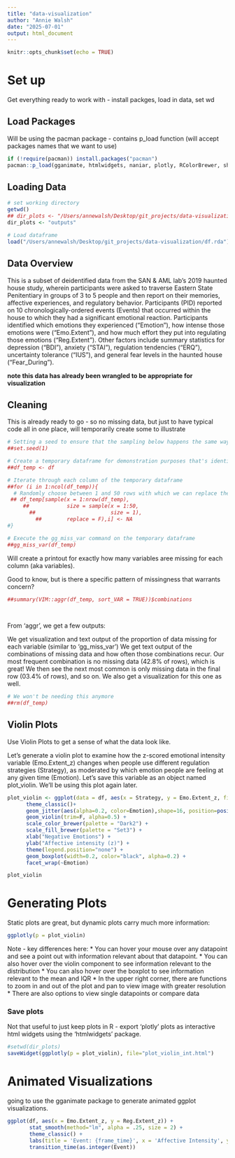 ```yaml
---
title: "data-visualization"
author: "Annie Walsh"
date: "2025-07-01"
output: html_document
---
```


```r
knitr::opts_chunk$set(echo = TRUE)
```

# Set up

Get everything ready to work with - install packges, load in data, set wd

## Load Packages

Will be using the pacman package - contains p_load function (will accept packages names that we want to use)

```r
if (!require(pacman)) install.packages("pacman")
pacman::p_load(gganimate, htmlwidgets, naniar, plotly, RColorBrewer, shiny, tidyverse, transformr, VIM)

```
## Loading Data

```r
# set working directory
getwd()
## dir_plots <- "/Users/annewalsh/Desktop/git_projects/data-visualization"
dir_plots <- "outputs"

```

```r
# Load dataframe 
load("/Users/annewalsh/Desktop/git_projects/data-visualization/df.rda")

```

## Data Overview

This is a subset of deidentified data from the SAN & AML lab’s 2019 haunted house study, wherein participants were asked to traverse Eastern State Penitentiary in groups of 3 to 5 people and then report on their memories, affective experiences, and regulatory behavior. Participants (PID) reported on 10 chronologically-ordered events (Events) that occurred within the house to which they had a significant emotional reaction. Participants identified which emotions they experienced (“Emotion”), how intense those emotions were (“Emo.Extent”), and how much effort they put into regulating those emotions (“Reg.Extent”). Other factors include summary statistics for depression (“BDI”), anxiety (“STAI”), regulation tendencies (“ERQ”), uncertainty tolerance (“IUS”), and general fear levels in the haunted house (“Fear_During”).

**note this data has already been wrangled to be appropriate for visualization**

## Cleaning 

This is already ready to go - so no missing data, but just to have typical code all in one place, will temporarily create some to illustrate

```r

# Setting a seed to ensure that the sampling below happens the same way everytime.
##set.seed(1)

# Create a temporary dataframe for demonstration purposes that's identical to our master dataframe
##df_temp <- df

# Iterate through each column of the temporary dataframe
##for (i in 1:ncol(df_temp)){
  # Randomly choose between 1 and 50 rows with which we can replace the current value with NA
 ## df_temp[sample(x = 1:nrow(df_temp), 
     ##            size = sample(x = 1:50,
       ##                        size = 1), 
         ##        replace = F),i] <- NA 
#}

# Execute the gg_miss_var command on the temporary dataframe
##gg_miss_var(df_temp)


```
Will create a printout for exactly how many variables aree missing for each column (aka variables). 

Good to know, but is there a specific pattern of missingness that warrants concern?

```r
##summary(VIM::aggr(df_temp, sort_VAR = TRUE))$combinations
        
        
```


From 'aggr', we get a few outputs:

We get visualization and text output of the proportion of data missing for each variable (similar to 'gg_miss_var')
We get text output of the combinations of missing data and how often those combinations recur. Our most frequent combination is no missing data (42.8% of rows), which is great! We then see the next most common is only missing data in the final row (03.4% of rows), and so on. We also get a visualization for this one as well.

```r
# We won't be needing this anymore
##rm(df_temp)
```

## Violin Plots

Use Violin Plots to get a sense of what the data look like. 

Let’s generate a violin plot to examine how the z-scored emotional intensity variable (Emo.Extent_z) changes when people use different regulation strategies (Strategy), as moderated by which emotion people are feeling at any given time (Emotion). Let’s save this variable as an object named plot_violin. We’ll be using this plot again later.

```r
plot_violin <- ggplot(data = df, aes(x = Strategy, y = Emo.Extent_z, fill=Emotion, color = Emotion)) + 
      theme_classic()+
      geom_jitter(aes(alpha=0.2, color=Emotion),shape=16, position=position_jitter(0.2)) + 
      geom_violin(trim=F, alpha=0.5) +
      scale_color_brewer(palette = "Dark2") +
      scale_fill_brewer(palette = "Set3") +
      xlab("Negative Emotions") +
      ylab("Affective intensity (z)") +
      theme(legend.position="none") +
      geom_boxplot(width=0.2, color="black", alpha=0.2) +  
      facet_wrap(~Emotion)

plot_violin
```

# Generating Plots

Static plots are great, but dynamic plots carry much more information:

```r
ggplotly(p = plot_violin)

```

Note - key differences here:
* You can hover your mouse over any datapoint and see a point out with information relevant about that datapoint. * You can also hover over the violin component to see information relevant to the distribution * You can also hover over the boxplot to see information relevant to the mean and IQR * In the upper right corner, there are functions to zoom in and out of the plot and pan to view image with greater resolution * There are also options to view single datapoints or compare data

### Save plots

Not that useful to just keep plots in R - export 'plotly' plots as interactive html widgets using the 'htmlwidgets' package.

```r
#setwd(dir_plots)
saveWidget(ggplotly(p = plot_violin), file="plot_violin_int.html")

```

# Animated Visualizations

going to use the gganimate package to generate animated ggplot visualizations.


```r
ggplot(df, aes(x = Emo.Extent_z, y = Reg.Extent_z)) +
       stat_smooth(method="lm", alpha = .25, size = 2) +
       theme_classic() +
       labs(title = 'Event: {frame_time}', x = 'Affective Intensity', y = 'Regulation Effort') +
       transition_time(as.integer(Event))
```

